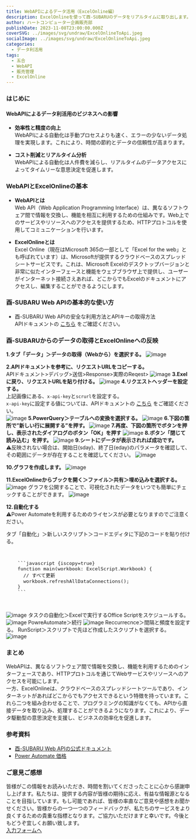 ```yaml
---
title: WebAPIによるデータ活用（ExcelOnline編）
description: ExcelOnlineを使って酉-SUBARUのデータをリアルタイムに取り出します。
author: ハートコンピューター企画販売部
publishDate: 2023-11-08T23:00:00.000Z
coverSVG: ../images/svg/undraw/ExcelOnlineToApi.jpeg
socialImage: ../images/svg/undraw/ExcelOnlineToApi.jpeg
categories:
  - データ利活用
tags:
  - 五合
  - WebAPI
  - 販売管理
  - ExcelOnline
---
```


### はじめに
#### WebAPIによるデータ利活用のビジネスへの影響

 - **効率性と精度の向上**  
WebAPIによる自動化は手動プロセスよりも速く、エラーの少ないデータ処理を実現します。これにより、時間の節約とデータの信頼性が高まります。

 - **コスト削減とリアルタイム分析**  
WebAPIによる自動化は人件費を減らし、リアルタイムのデータアクセスによってタイムリーな意思決定を促進します。

### WebAPIとExcelOnlineの基本
 - **WebAPIとは**  
 Web API（Web Application Programming Interface）は、異なるソフトウェア間で情報を交換し、機能を相互に利用するための仕組みです。Web上でのサービスやリソースへのアクセスを提供するため、HTTPプロトコルを使用してコミュニケーションを行います。 

 - **ExcelOnlineとは**  
 Excel Online（現在はMicrosoft 365の一部として「Excel for the web」とも呼ばれています）は、Microsoftが提供するクラウドベースのスプレッドシートサービスです。これは、Microsoft Excelのデスクトップバージョンと非常に似たインターフェースと機能をウェブブラウザ上で提供し、ユーザーがインターネット接続さえあれば、どこからでもExcelのドキュメントにアクセスし、編集することができるようにします。

### 酉-SUBARU Web APIの基本的な使い方
- 酉-SUBARU Web APIの安全な利用方法とAPIキーの取得方法  
APIドキュメントの
<a href="https://apidog.com/apidoc/project-391823/doc-381115" target="_blank" rel="noopener noreferrer">こちら</a>
をご確認ください。

### 酉-SUBARUからのデータの取得とExcelOnlineへの反映
**1.タブ「データ」＞データの取得（Webから）を選択する。**
![image](https://github.com/Heart-Computer-Co-LTD/yui-manual/assets/22786124/340293ce-5ce0-4435-afff-69d5fb0627d6)

**2.APIドキュメントを参考に、リクエストURLをコピーする。**  
APIドキュメント>デバッグ>送信>Response>実際のReqest>
![image](https://github.com/Heart-Computer-Co-LTD/yui-manual/assets/22786124/250f55d5-c570-436a-9501-678157f52f8c)
**3.Exelに戻り、リクエストURLを貼り付ける。**
![image](https://github.com/Heart-Computer-Co-LTD/yui-manual/assets/22786124/fecdd969-a96d-48c9-aa8a-ff3e33d07a7c)
**4.リクエストヘッダーを設定する。**   
上記画像にある、`x-api-key`と`scrurl`を設定する。  
`x-api-key`に設定する値については、APIドキュメントの
<a href="https://apidog.com/apidoc/project-391823/doc-381115" target="_blank" rel="noopener noreferrer">こちら</a>
をご確認ください。  
![image](https://github.com/Heart-Computer-Co-LTD/yui-manual/assets/22786124/a03bb95f-6684-43a1-8da3-12afa27ee5cc)
**5.PowerQuery＞テーブルへの変換を選択する。**
![image](https://github.com/Heart-Computer-Co-LTD/yui-manual/assets/22786124/f41a1a16-7c3f-47ce-b4ea-e8668217a588)
**6.下図の箇所で”新しい行に展開する”を押す。**
![image](https://github.com/Heart-Computer-Co-LTD/yui-manual/assets/22786124/60c3b9c8-2ede-4c96-8c47-ff499fd1636c)
**7.再度、下図の箇所でボタンを押し、表示されたダイアログのボタン「OK」を押す**
![image](https://github.com/Heart-Computer-Co-LTD/yui-manual/assets/22786124/5198f63c-8b52-410c-aedd-6b58091bd264)
**8.ボタン「閉じて読み込む」を押す。**
![image](https://github.com/Heart-Computer-Co-LTD/yui-manual/assets/22786124/50033d44-00bb-4755-8316-9612a4cd990d)
**9.シートにデータが表示されれば成功です。**  
⚠️反映されない場合は、開始日(sday)、終了日(eday)のパラメータを確認して、その範囲にデータが存在することを確認してください。
![image](https://github.com/Heart-Computer-Co-LTD/yui-manual/assets/22786124/8663d353-261e-4f2a-b4f2-950a10f79193)

**10.グラフを作成します。**
![image](https://github.com/Heart-Computer-Co-LTD/yui-manual/assets/22786124/2c423fbb-347e-406b-8e03-f006b60c8090)

**11.ExcelOnlineからブックを開く＞ファイル＞共有＞埋め込みを選択する。**
![image](https://github.com/Heart-Computer-Co-LTD/yui-manual/assets/22786124/8111ee04-e005-4a4a-9bf4-f4409826004a)
グラフを公開することで、可視化されたデータをいつでも簡単にチェックすることができます。
![image](https://github.com/Heart-Computer-Co-LTD/yui-manual/assets/22786124/5777b601-e2d3-42b4-90c9-cba4e6937870)

**12.自動化する**  
⚠️Power Automateを利用するためのライセンスが必要となりますのでご注意ください。

タブ「自動化」＞新しいスクリプト＞コードエディタに下記のコードを貼り付ける。
<pre>
<code>
<font size="2">
    ```javascript {iscopy=true}
    function main(workbook: ExcelScript.Workbook) {
      // すべて更新
      workbook.refreshAllDataConnections();
    }
    ```
</font>
</code>
</pre>

![image](https://github.com/Heart-Computer-Co-LTD/yui-manual/assets/22786124/a60563ce-6e33-4540-998e-0d1fe1a0f66e)
タスクの自動化＞Excelで実行するOffice Scriptをスケジュールする。
![image](https://github.com/Heart-Computer-Co-LTD/yui-manual/assets/22786124/9bf6aacb-7a68-4f01-801d-88fcfc691547)
PowreAutomate＞続行
![image](https://github.com/Heart-Computer-Co-LTD/yui-manual/assets/22786124/df9a88b0-232e-4199-bcbb-489fe8e6f001)
Reccurrecnce＞間隔と頻度を設定する。
RunScript＞スクリプトで先ほど作成したスクリプトを選択する。
![image](https://github.com/Heart-Computer-Co-LTD/yui-manual/assets/22786124/3f71af19-3578-4fd8-a603-648f0a84b0b8)



### まとめ
WebAPIは、異なるソフトウェア間で情報を交換し、機能を利用するためのインターフェースであり、HTTPプロトコルを通じてWebサービスやリソースへのアクセスを可能にします。  
一方、ExcelOnlineは、クラウドベースのスプレッドシートツールであり、インターネットがあればどこからでもアクセスできるという特徴を持っています。これら二つを組み合わせることで、プログラミングの知識がなくても、APIから直接データを取り込み、処理することができるようになります。これにより、データ駆動型の意思決定を支援し、ビジネスの効率化を促進します。

### 参考資料
 - [酉-SUBARU Web APIの公式ドキュメント](https://apidog.com/apidoc/project-391823)
 - [Power Automate 価格](https://powerautomate.microsoft.com/ja-jp/pricing/)

### ご意見ご感想
皆様がこの情報をお読みいただき、時間を割いてくださったことに心から感謝申し上げます。私たちは、提供する内容が皆様の期待に応え、有益な情報源となることを目指しています。もし可能であれば、皆様の率直なご意見や感想をお聞かせください。皆様からの一つ一つのフィードバックが、私たちのサービスをより良くするための貴重な指標となります。ご協力いただけますと幸いです。今後ともどうぞ宜しくお願い致します。  
[入力フォームへ](https://forms.gle/ttDwePLjNYXc5e3u9)
